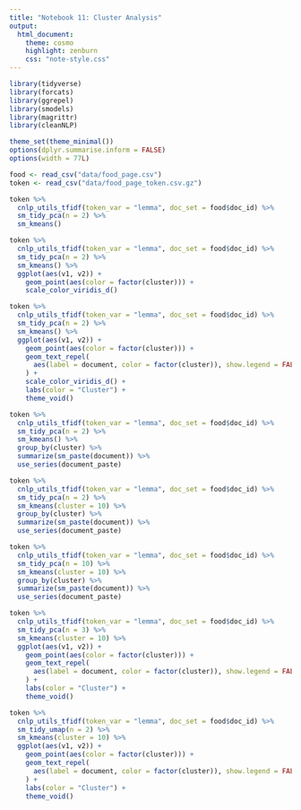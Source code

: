 ```yaml
---
title: "Notebook 11: Cluster Analysis"
output:
  html_document:
    theme: cosmo
    highlight: zenburn
    css: "note-style.css"
---
```


```r
library(tidyverse)
library(forcats)
library(ggrepel)
library(smodels)
library(magrittr)
library(cleanNLP)

theme_set(theme_minimal())
options(dplyr.summarise.inform = FALSE)
options(width = 77L)
```

```r
food <- read_csv("data/food_page.csv")
token <- read_csv("data/food_page_token.csv.gz")
```

```r
token %>%
  cnlp_utils_tfidf(token_var = "lemma", doc_set = food$doc_id) %>%
  sm_tidy_pca(n = 2) %>%
  sm_kmeans()
```


```r
token %>%
  cnlp_utils_tfidf(token_var = "lemma", doc_set = food$doc_id) %>%
  sm_tidy_pca(n = 2) %>%
  sm_kmeans() %>%
  ggplot(aes(v1, v2)) +
    geom_point(aes(color = factor(cluster))) +
    scale_color_viridis_d()
```

```r
token %>%
  cnlp_utils_tfidf(token_var = "lemma", doc_set = food$doc_id) %>%
  sm_tidy_pca(n = 2) %>%
  sm_kmeans() %>%
  ggplot(aes(v1, v2)) +
    geom_point(aes(color = factor(cluster))) +
    geom_text_repel(
      aes(label = document, color = factor(cluster)), show.legend = FALSE
    ) +
    scale_color_viridis_d() +
    labs(color = "Cluster") +
    theme_void()
```

```r
token %>%
  cnlp_utils_tfidf(token_var = "lemma", doc_set = food$doc_id) %>%
  sm_tidy_pca(n = 2) %>%
  sm_kmeans() %>%
  group_by(cluster) %>%
  summarize(sm_paste(document)) %>%
  use_series(document_paste)
```




```r
token %>%
  cnlp_utils_tfidf(token_var = "lemma", doc_set = food$doc_id) %>%
  sm_tidy_pca(n = 2) %>%
  sm_kmeans(cluster = 10) %>%
  group_by(cluster) %>%
  summarize(sm_paste(document)) %>%
  use_series(document_paste)
```


```r
token %>%
  cnlp_utils_tfidf(token_var = "lemma", doc_set = food$doc_id) %>%
  sm_tidy_pca(n = 10) %>%
  sm_kmeans(cluster = 10) %>%
  group_by(cluster) %>%
  summarize(sm_paste(document)) %>%
  use_series(document_paste)
```

```r
token %>%
  cnlp_utils_tfidf(token_var = "lemma", doc_set = food$doc_id) %>%
  sm_tidy_pca(n = 3) %>%
  sm_kmeans(cluster = 10) %>%
  ggplot(aes(v1, v2)) +
    geom_point(aes(color = factor(cluster))) +
    geom_text_repel(
      aes(label = document, color = factor(cluster)), show.legend = FALSE
    ) +
    labs(color = "Cluster") +
    theme_void()
```


```r
token %>%
  cnlp_utils_tfidf(token_var = "lemma", doc_set = food$doc_id) %>%
  sm_tidy_umap(n = 2) %>%
  sm_kmeans(cluster = 10) %>%
  ggplot(aes(v1, v2)) +
    geom_point(aes(color = factor(cluster))) +
    geom_text_repel(
      aes(label = document, color = factor(cluster)), show.legend = FALSE
    ) +
    labs(color = "Cluster") +
    theme_void()
```
